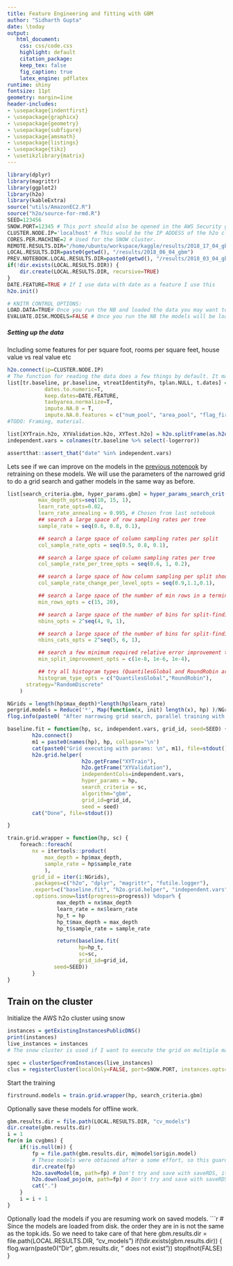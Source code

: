 ```yaml
---
title: Feature Engineering and fitting with GBM
author: "Sidharth Gupta"
date: \today
output:
   html_document:
    css: css/code.css
    highlight: default
    citation_package:
    keep_tex: false
    fig_caption: true
    latex_engine: pdflatex
runtime: shiny
fontsize: 11pt
geometry: margin=1ine
header-includes:
- \usepackage{indentfirst}
- \usepackage{graphicx}
- \usepackage{geometry}
- \usepackage{subfigure}
- \usepackage{amsmath}
- \usepackage{listings}
- \usepackage{tikz}
- \usetikzlibrary{matrix}
---
```



```r
library(dplyr)
library(magrittr)
library(ggplot2)
library(h2o)
library(kableExtra)
source("utils/AmazonEC2.R")
source("h2o/source-for-rmd.R")
SEED=123456
SNOW.PORT=12345 # This port should also be opened in the AWS Security group with which the instances were created.
CLUSTER.NODE.IP='localhost' # This would be the IP ADDESS of the h2o cluster (I regularly use ec2 DNS name here)
CORES.PER.MACHINE=2 # Used for the SNOW cluster.
REMOTE.RESULTS.DIR="/home/ubuntu/workspace/kaggle/results/2018_17_04_gbm" # h2o.saveModel or saveGrid will save data to the machine where the cluster connection is initiated to(for this notebook its the CLUSTER.NODE>UP)
LOCAL.RESULTS.DIR=paste0(getwd(), "/results/2018_06_04_gbm")
PREV.NOTEBOOK.LOCAL.RESULTS.DIR=paste0(getwd(), "/results/2018_03_04_gbm")
if(!dir.exists(LOCAL.RESULTS.DIR)) {
    dir.create(LOCAL.RESULTS.DIR, recursive=TRUE)
}
DATE.FEATURE=TRUE # If I use data with date as a feature I use this
h2o.init()

```
```r
# KNITR CONTROL OPTIONS: 
LOAD.DATA=TRUE# Once you run the NB and loaded the data you may want to make this false 
EVALUATE.DISK.MODELS=FALSE # Once you run the NB the models will be loaded to disk, you might want to kill this option then
```

##### Setting up the data
Including some features for per square foot, rooms per square feet, house value vs real value etc
```r
h2o.connect(ip=CLUSTER.NODE.IP)
# The function for reading the data does a few things by default. It makes categorical  variables where ever necessar, and log transforms the large variables like for taxes etc. See documentation of that function.
list[tr.baseline, pr.baseline, vtreatIdentityFn, tplan.NULL, t.dates] =  prepareDataWrapper.h2o.gbm.baseline(
            dates.to.numeric=T, 
            keep.dates=DATE.FEATURE, 
            taxbyarea.normalize=T, 
            impute.NA.0 = T,
            impute.NA.0.features = c("num_pool", "area_pool", "flag_fireplace", "num_fireplace", "heating", "aircon", "deck", "area_shed", "area_basement", "flag_tub", "flag_tub_extra", "area_patio", "quality")) 
#TODO: Framing, material.

list[XYTrain.h2o, XYValidation.h2o, XYTest.h2o] = h2o.splitFrame(as.h2o(tr.baseline), ratios = c(0.70, 0.15), destination_frames=c("XYTrainv2", "XYValidationv2", "XYTestv2"), seed=SEED)
independent.vars = colnames(tr.baseline %>% select(-logerror))

assertthat::assert_that("date" %in% independent.vars)
```

Lets see if we can improve on the models in the [previous notenook](http://htmlpreview.github.com/?https://github.com/itissid/kaggle/blob/h2o-gradient-boost-baseline/run_script_201803236_grid_search.html) by retraining on these models. We will use the parameters of the narrowed grid to do a grid search and gather models in the same way as before.

```r
list[search_criteria.gbm, hyper_params.gbm] = hyper_params_search_crit(
          max_depth_opts=seq(10, 15, 1),
          learn_rate_opts=0.02,
          learn_rate_annealing = 0.995, # Chosen from last notebook
          ## search a large space of row sampling rates per tree
          sample_rate = seq(0.6, 0.8, 0.1),

          ## search a large space of column sampling rates per split
          col_sample_rate_opts = seq(0.5, 0.8, 0.1),

          ## search a large space of column sampling rates per tree
          col_sample_rate_per_tree_opts = seq(0.6, 1, 0.2),

          ## search a large space of how column sampling per split should change as a function of the depth of the split
          col_sample_rate_change_per_level_opts = seq(0.9,1.1,0.1),

          ## search a large space of the number of min rows in a terminal node
          min_rows_opts = c(15, 20),

          ## search a large space of the number of bins for split-finding for continuous and integer columns
          nbins_opts = 2^seq(4, 9, 1),

          ## search a large space of the number of bins for split-finding for categorical columns
          nbins_cats_opts = 2^seq(5, 6, 1),

          ## search a few minimum required relative error improvement thresholds for a split to happen
          min_split_improvement_opts = c(1e-8, 1e-6, 1e-4),

          ## try all histogram types (QuantilesGlobal and RoundRobin are good for numeric columns with outliers)
          histogram_type_opts = c("QuantilesGlobal","RoundRobin"),
	  strategy="RandomDiscrete"
    )

NGrids = length(hp$max_depth)*length(hp$learn_rate)
pergrid.models = Reduce('*', Map(function(x, init) length(x), hp) )/NGrids
flog.info(paste0( "After narrowing grid search, parallel training with ", NGrids , " grids with ", pergrid.models, " models each."))

```

```r

baseline.fit = function(hp, sc, independent.vars, grid_id, seed=SEED) {
        h2o.connect()
        m1 = paste0(names(hp), hp, collapse='\n')
        cat(paste0("Grid executing with params: \n", m1), file=stdout())
        h2o.grid.helper(
                        h2o.getFrame("XYTrain"),
                        h2o.getFrame("XYValidation"),
                        independentCols=independent.vars,
                        hyper_params = hp,
                        search_criteria = sc,
                        algorithm="gbm",
                        grid_id=grid_id,
                        seed = seed)
        cat("Done", file=stdout())

}

train.grid.wrapper = function(hp, sc) {
    foreach::foreach(
        nx = itertools::product(
            max_depth = hp$max_depth,
            sample_rate = hp$sample_rate
            ),
        grid_id = iter(1:NGrids),
        .packages=c("h2o", "dplyr", "magrittr", "futile.logger"),
        .export=c("baseline.fit", "h2o.grid.helper", "independent.vars"),
        .options.snow=list(progress=progress)) %dopar% {
                max_depth = nx$max_depth
                learn_rate = nx$learn_rate
                hp_t = hp
                hp_t$max_depth = max_depth
                hp_t$sample_rate = sample_rate

                return(baseline.fit(
                       hp=hp_t,
                       sc=sc,
                       grid_id=grid_id,
		       seed=SEED))
        }
}
```

## Train on the cluster 

Initialize the AWS h2o cluster using snow
```r

instances = getExistingInstancesPublicDNS()
print(instances)
live_instances = instances
# The snow cluster is used if I want to execute the grid on multiple machines. A regular cluster is used if on local.

spec = clusterSpecFromInstances(live_instances)
clus = registerCluster(localOnly=FALSE, port=SNOW.PORT, instances.opts=spec, CORES.PER.MACHINE)
```

Start the training
```r
firstround.models = train.grid.wrapper(hp, search_criteria.gbm)

```


Optionally save these models for offline work.
```r
gbm.results.dir = file.path(LOCAL.RESULTS.DIR, "cv_models")
dir.create(gbm.results.dir)
i = 1
for(m in cvgbms) {
    if(!is.null(m)) {
        fp = file.path(gbm.results.dir, m@model$origin.model)
        # These models were obtained after a some effort, so this guards against overwriting/polluting them by accident
        dir.create(fp)
        h2o.saveModel(m, path=fp) # Don't try and save with saveRDS, it does not work
        h2o.download_pojo(m, path=fp) # Don't try and save with saveRDS, it does not work
        cat(".")
    }
    i = i + 1
}

```

Optionally load the models if you are resuming work on saved models.
```r
# Since the models are loaded from disk. the order they are in is not the same as the topk.ids. So we need to take care of that here
gbm.results.dir = file.path(LOCAL.RESULTS.DIR, "cv_models")
if(!dir.exists(gbm.results.dir)) {
    flog.warn(paste0("Dir ", gbm.results.dir, " does not exist"))
    stopifnot(FALSE)
}


